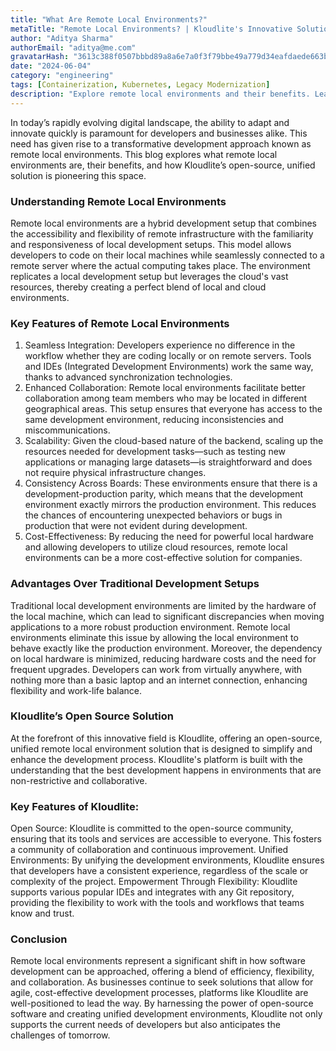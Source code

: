 ```yaml
---
title: "What Are Remote Local Environments?"
metaTitle: "Remote Local Environments? | Kloudlite's Innovative Solution"
author: "Aditya Sharma"
authorEmail: "aditya@me.com"
gravatarHash: "3613c388f0507bbbd89a8a6e7a0f3f79bbe49a779d34eafdaede663b3f2a2542"
date: "2024-06-04"
category: "engineering"
tags: [Containerization, Kubernetes, Legacy Modernization]
description: "Explore remote local environments and their benefits. Learn how Kloudlite's open-source, unified platform enhances development with seamless integration, scalability, and cost-effectiveness"
---
```


In today’s rapidly evolving digital landscape, the ability to adapt and innovate quickly is paramount for developers and businesses alike. This need has given rise to a transformative development approach known as remote local environments. This blog explores what remote local environments are, their benefits, and how Kloudlite’s open-source, unified solution is pioneering this space. 
### Understanding Remote Local Environments
Remote local environments are a hybrid development setup that combines the accessibility and flexibility of remote infrastructure with the familiarity and responsiveness of local development setups. This model allows developers to code on their local machines while seamlessly connected to a remote server where the actual computing takes place. The environment replicates a local development setup but leverages the cloud's vast resources, thereby creating a perfect blend of local and cloud environments.
### Key Features of Remote Local Environments
1. Seamless Integration: Developers experience no difference in the workflow whether they are coding locally or on remote servers. Tools and IDEs (Integrated Development Environments) work the same way, thanks to advanced synchronization technologies.
2. Enhanced Collaboration: Remote local environments facilitate better collaboration among team members who may be located in different geographical areas. This setup ensures that everyone has access to the same development environment, reducing inconsistencies and miscommunications.
3. Scalability: Given the cloud-based nature of the backend, scaling up the resources needed for development tasks—such as testing new applications or managing large datasets—is straightforward and does not require physical infrastructure changes.
4. Consistency Across Boards: These environments ensure that there is a development-production parity, which means that the development environment exactly mirrors the production environment. This reduces the chances of encountering unexpected behaviors or bugs in production that were not evident during development.
5. Cost-Effectiveness: By reducing the need for powerful local hardware and allowing developers to utilize cloud resources, remote local environments can be a more cost-effective solution for companies.
### Advantages Over Traditional Development Setups
Traditional local development environments are limited by the hardware of the local machine, which can lead to significant discrepancies when moving applications to a more robust production environment. Remote local environments eliminate this issue by allowing the local environment to behave exactly like the production environment.
Moreover, the dependency on local hardware is minimized, reducing hardware costs and the need for frequent upgrades. Developers can work from virtually anywhere, with nothing more than a basic laptop and an internet connection, enhancing flexibility and work-life balance.
### Kloudlite’s Open Source Solution
At the forefront of this innovative field is Kloudlite, offering an open-source, unified remote local environment solution that is designed to simplify and enhance the development process. Kloudlite's platform is built with the understanding that the best development happens in environments that are non-restrictive and collaborative.
### Key Features of Kloudlite:
Open Source: Kloudlite is committed to the open-source community, ensuring that its tools and services are accessible to everyone. This fosters a community of collaboration and continuous improvement.
Unified Environments: By unifying the development environments, Kloudlite ensures that developers have a consistent experience, regardless of the scale or complexity of the project.
Empowerment Through Flexibility: Kloudlite supports various popular IDEs and integrates with any Git repository, providing the flexibility to work with the tools and workflows that teams know and trust.
### Conclusion
Remote local environments represent a significant shift in how software development can be approached, offering a blend of efficiency, flexibility, and collaboration. As businesses continue to seek solutions that allow for agile, cost-effective development processes, platforms like Kloudlite are well-positioned to lead the way. By harnessing the power of open-source software and creating unified development environments, Kloudlite not only supports the current needs of developers but also anticipates the challenges of tomorrow.

